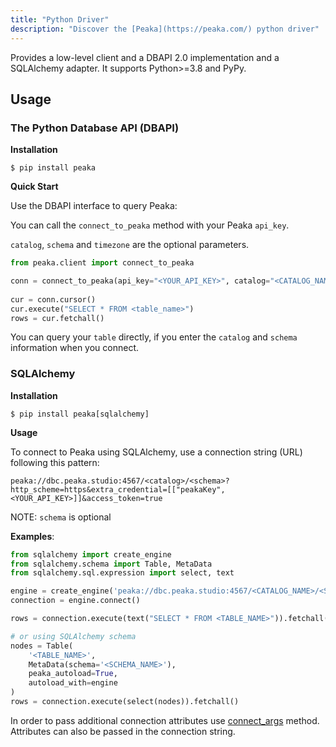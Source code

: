 ```yaml
---
title: "Python Driver"
description: "Discover the [Peaka](https://peaka.com/) python driver"
---
```


Provides a low-level client and a DBAPI 2.0 implementation and a SQLAlchemy adapter.
It supports Python>=3.8 and PyPy.

## Usage

### The Python Database API (DBAPI)

**Installation**

```
$ pip install peaka
```

**Quick Start**

Use the DBAPI interface to query Peaka:

You can call the `connect_to_peaka` method with your Peaka `api_key`. 

`catalog`, `schema` and `timezone` are the optional parameters.

```python
from peaka.client import connect_to_peaka

conn = connect_to_peaka(api_key="<YOUR_API_KEY>", catalog="<CATALOG_NAME>", schema="<SCHEMA_NAME>", timezone="<TIMEZONE>")
    
cur = conn.cursor()
cur.execute("SELECT * FROM <table_name>")
rows = cur.fetchall()
```

You can query your `table` directly, if you enter the `catalog` and `schema` information when you connect.

### SQLAlchemy

**Installation**

```
$ pip install peaka[sqlalchemy]
```

**Usage**

To connect to Peaka using SQLAlchemy, use a connection string (URL) following this pattern:

```
peaka://dbc.peaka.studio:4567/<catalog>/<schema>?http_scheme=https&extra_credential=[["peakaKey",<YOUR_API_KEY>]]&access_token=true
```

NOTE: `schema` is optional

**Examples**:

```python
from sqlalchemy import create_engine
from sqlalchemy.schema import Table, MetaData
from sqlalchemy.sql.expression import select, text

engine = create_engine('peaka://dbc.peaka.studio:4567/<CATALOG_NAME>/<SCHEMA_NAME>?http_scheme=https&extra_credential=[["peakaKey",<YOUR_API_KEY>]]&access_token=true')
connection = engine.connect()

rows = connection.execute(text("SELECT * FROM <TABLE_NAME>")).fetchall()

# or using SQLAlchemy schema
nodes = Table(
    '<TABLE_NAME>',
    MetaData(schema='<SCHEMA_NAME>'),
    peaka_autoload=True,
    autoload_with=engine
)
rows = connection.execute(select(nodes)).fetchall()
```

In order to pass additional connection attributes use [connect_args](https://docs.sqlalchemy.org/en/14/core/engines.html#sqlalchemy.create_engine.params.connect_args) method.
Attributes can also be passed in the connection string.
